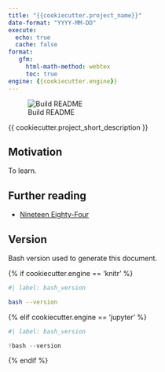 ```yaml
---
title: "{{cookiecutter.project_name}}"
date-format: "YYYY-MM-DD"
execute:
  echo: true
  cache: false
format:
   gfm:
     html-math-method: webtex
     toc: true
engine: {{cookiecutter.engine}}
---
```


![Build README](https://github.com/{{cookiecutter.github_account}}/{{cookiecutter.project_slug}}/actions/workflows/create_readme.yml/badge.svg)

{{ cookiecutter.project_short_description }}

## Motivation

To learn.

## Further reading

* [Nineteen Eighty-Four](https://en.wikipedia.org/wiki/Nineteen_Eighty-Four)

## Version

Bash version used to generate this document.

{% if cookiecutter.engine == 'knitr' %}
```bash
#| label: bash_version

bash --version
```
{% elif cookiecutter.engine == 'jupyter' %}
```python
#| label: bash_version

!bash --version
```
{% endif %}
